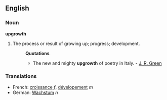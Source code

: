 ==English==

===Noun===
'''upgrowth'''

# The process or result of growing up; progress; development.
#:'''Quotations'''
#:*The new and mighty '''upgrowth''' of poetry in Italy. - [[J. R. Green]]


===Translations===
*French: [[croissance]] ''f'', [[dévelopement]] ''m''
*German: [[Wachstum]] ''n''